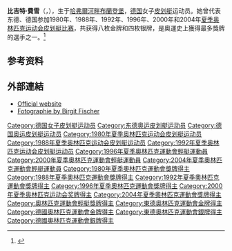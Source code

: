 {{noteTA
|1=zh-hans:比吉特·菲舍尔;zh-hant:比吉特·費雪;
}}
{{MedalTableTop|Birgit Fischer und Freya Hoffmeister.jpg|250px}}
{{MedalSport|女子[[獨木舟划艇|獨木舟划艇]]}}
{{MedalCompetition|[[奧林匹克運動會|奧林匹克運動會]]}}
{{MedalGold|[[1980年夏季奧林匹克運動會|1980年莫斯科]]|[[1980年夏季奧林匹克運動會皮划艇比賽|單人500米]]}}
{{MedalGold|[[1988年夏季奧林匹克運動會|1988年漢城]]|[[1988年夏季奧林匹克運動會皮划艇比賽|雙人500米]]}}
{{MedalGold|[[1988年夏季奧林匹克運動會|1988年漢城]]|[[1988年夏季奧林匹克運動會皮划艇比賽|四人500米]]}}
{{MedalGold|[[1992年夏季奧林匹克運動會|1992年巴塞隆納]]|[[1992年夏季奧林匹克運動會皮划艇比賽|單人500米]]}}
{{MedalGold|[[1996年夏季奧林匹克運動會|1996年阿特蘭大]]|[[1996年夏季奧林匹克運動會皮划艇比賽|四人500米]]}}
{{MedalGold|[[2000年夏季奧林匹克運動會|2000年悉尼]]|[[2000年夏季奧林匹克運動會皮划艇比賽|雙人500米]]}}
{{MedalGold|[[2000年夏季奧林匹克運動會|2000年悉尼]]|[[2000年夏季奧林匹克運動會皮划艇比賽|四人500米]]}}
{{MedalGold|[[2004年夏季奧林匹克運動會|2004年雅典]]|[[2004年夏季奧林匹克運動會皮划艇比賽|四人500米]]}}
{{MedalSilver|[[1988年夏季奧林匹克運動會|1988年漢城]]|[[1988年夏季奧林匹克運動會皮划艇比賽|單人500米]]}}
{{MedalSilver|[[1992年夏季奧林匹克運動會|1992年巴塞隆納]]|[[1992年夏季奧林匹克運動會皮划艇比賽|四人500米]]}}
{{MedalSilver|[[1996年夏季奧林匹克運動會|1996年阿特蘭大]]|[[1996年夏季奧林匹克運動會皮划艇比賽|雙人500米]]}}
{{MedalSilver|[[2004年夏季奧林匹克運動會|2004年雅典]]|[[2004年夏季奧林匹克運動會皮划艇比賽|雙人500米]]}}
{{MedalBottom}}

'''比吉特·費雪'''（{{lang-de|Birgit Fischer}}，{{bd|1962年|2月25日|catIdx=Fischer, Birgit}}），生于[[哈弗爾河畔布蘭登堡|哈弗爾河畔布蘭登堡]]，[[德国|德国]]女子[[皮划艇|皮划艇]]运动员。她曾代表东德、德国参加1980年、1988年、1992年、1996年、2000年和2004年[[夏季奥林匹克运动会皮划艇比赛|夏季奥林匹克运动会皮划艇比赛]]，共获得八枚金牌和四枚银牌，是奧運史上獲得最多獎牌的選手之一。<ref>{{Cite web|title=Birgit FISCHER|url=https://olympics.com/zh/athletes/birgit-fischer|accessdate=2021-09-25|work=International Olympic Committee|archive-date=2022-01-01|archive-url=https://web.archive.org/web/20220101171623/https://olympics.com/zh/athletes/birgit-fischer|dead-url=no}}</ref>

== 参考资料 ==
{{reflist}}

== 外部連結 ==
* [http://www.kanufisch.com/ Official website] {{Wayback|url=http://www.kanufisch.com/ |date=20210120195809 }}
* [https://web.archive.org/web/20080812122243/http://www.mein-brandenburg.com/ Fotographie by Birgit Fischer] 

{{奥林匹克运动会皮划艇静水比赛女子单人皮艇500米冠军}}
{{奥林匹克运动会皮划艇静水比赛女子双人皮艇500米冠军}}
{{奥林匹克运动会皮划艇静水比赛女子四人皮艇500米冠军}}
{{Authority control}}
{{DEFAULTSORT:Fischer, Birgit}}
[[Category:德国女子皮划艇运动员|Category:德国女子皮划艇运动员]]
[[Category:东德奥运皮划艇运动员|Category:东德奥运皮划艇运动员]]
[[Category:德国奥运皮划艇运动员|Category:德国奥运皮划艇运动员]]
[[Category:1980年夏季奥林匹克运动会皮划艇运动员|Category:1980年夏季奥林匹克运动会皮划艇运动员]]
[[Category:1988年夏季奥林匹克运动会皮划艇运动员|Category:1988年夏季奥林匹克运动会皮划艇运动员]]
[[Category:1992年夏季奥林匹克运动会皮划艇运动员|Category:1992年夏季奥林匹克运动会皮划艇运动员]]
[[Category:1996年夏季奧林匹克運動會輕艇運動員|Category:1996年夏季奧林匹克運動會輕艇運動員]]
[[Category:2000年夏季奧林匹克運動會輕艇運動員|Category:2000年夏季奧林匹克運動會輕艇運動員]]
[[Category:2004年夏季奧林匹克運動會輕艇運動員|Category:2004年夏季奧林匹克運動會輕艇運動員]]
[[Category:1980年夏季奧林匹克運動會獎牌得主|Category:1980年夏季奧林匹克運動會獎牌得主]]
[[Category:1988年夏季奧林匹克運動會獎牌得主|Category:1988年夏季奧林匹克運動會獎牌得主]]
[[Category:1992年夏季奧林匹克運動會獎牌得主|Category:1992年夏季奧林匹克運動會獎牌得主]]
[[Category:1996年夏季奧林匹克運動會獎牌得主|Category:1996年夏季奧林匹克運動會獎牌得主]]
[[Category:2000年夏季奥林匹克运动会奖牌得主|Category:2000年夏季奥林匹克运动会奖牌得主]]
[[Category:2004年夏季奧林匹克運動會獎牌得主|Category:2004年夏季奧林匹克運動會獎牌得主]]
[[Category:奧林匹克運動會輕艇獎牌得主|Category:奧林匹克運動會輕艇獎牌得主]]
[[Category:東德奧林匹克運動會金牌得主|Category:東德奧林匹克運動會金牌得主]]
[[Category:德國奧林匹克運動會金牌得主|Category:德國奧林匹克運動會金牌得主]]
[[Category:東德奧林匹克運動會銀牌得主|Category:東德奧林匹克運動會銀牌得主]]
[[Category:德國奧林匹克運動會銀牌得主|Category:德國奧林匹克運動會銀牌得主]]